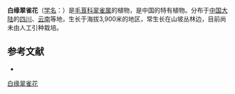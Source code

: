 {{Speciesbox
| name = 白缘翠雀花
| status = 
| status_system = 
| image =
| genus = Delphinium
| species = chenii
| authority = W. T. Wang
}}

'''白缘翠雀花'''（[[学名|学名]]：{{lang|la|''Delphinium chenii''}}）是[[毛茛科|毛茛科]][[翠雀属|翠雀属]]的植物，是中国的特有植物。分布于[[中国大陆|中国大陆]]的[[四川|四川]]、[[云南|云南]]等地，生长于海拔3,900米的地区，常生长在山坡丛林边，目前尚未由人工引种栽培。

== 参考文献 ==
<div class="references-small">
* {{cite web| url =http://www.bioinfo.cn/db05/KmzwSpecies.php?action=view&id=18413| title =白缘翠雀花| work =《中国高等植物数据库全库》| publisher =中国科学院微生物研究所| author =昆明植物研究所| accessdate =2009-02-25| deadurl =yes| archiveurl =https://web.archive.org/web/20160305050824/http://www.bioinfo.cn/db05/KmzwSpecies.php?action=view&id=18413| archivedate =2016-03-05}}
</div>
{{Taxonbar|from=Q15228381}}

[[Category:翠雀属|白缘翠雀花]]


{{植物小作品}}